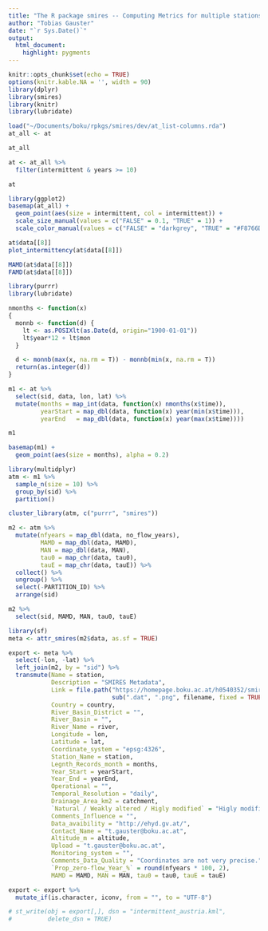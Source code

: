 ```yaml
---
title: "The R package smires -- Computing Metrics for multiple stations"
author: "Tobias Gauster"
date: "`r Sys.Date()`"
output: 
  html_document:
    highlight: pygments
---
```



```r
knitr::opts_chunk$set(echo = TRUE)
options(knitr.kable.NA = '', width = 90)
library(dplyr)
library(smires)
library(knitr)
library(lubridate)

load("~/Documents/boku/rpkgs/smires/dev/at_list-columns.rda")
at_all <- at
```


```r
at_all

at <- at_all %>%
  filter(intermittent & years >= 10)

at
```



```r
library(ggplot2)
basemap(at_all) + 
  geom_point(aes(size = intermittent, col = intermittent)) + 
  scale_size_manual(values = c("FALSE" = 0.1, "TRUE" = 1)) + 
  scale_color_manual(values = c("FALSE" = "darkgrey", "TRUE" = "#F8766D"))

```


```r
at$data[[8]]
plot_intermittency(at$data[[8]])
```

```r
MAMD(at$data[[8]])
FAMD(at$data[[8]])
```


```r
library(purrr)
library(lubridate)

nmonths <- function(x)
{
  monnb <- function(d) {
    lt <- as.POSIXlt(as.Date(d, origin="1900-01-01"))
    lt$year*12 + lt$mon
  }

  d <- monnb(max(x, na.rm = T)) - monnb(min(x, na.rm = T))
  return(as.integer(d))
}

m1 <- at %>%
  select(sid, data, lon, lat) %>%
  mutate(months = map_int(data, function(x) nmonths(x$time)),
         yearStart = map_dbl(data, function(x) year(min(x$time))),
         yearEnd   = map_dbl(data, function(x) year(max(x$time))))

m1
```

```r
basemap(m1) + 
  geom_point(aes(size = months), alpha = 0.2)
```


```r
library(multidplyr)
atm <- m1 %>%
  sample_n(size = 10) %>%
  group_by(sid) %>%
  partition()

cluster_library(atm, c("purrr", "smires"))

m2 <- atm %>%
  mutate(nfyears = map_dbl(data, no_flow_years),
         MAMD = map_dbl(data, MAMD),
         MAN = map_dbl(data, MAN),
         tau0 = map_chr(data, tau0),
         tauE = map_chr(data, tauE)) %>%
  collect() %>%
  ungroup() %>%
  select(-PARTITION_ID) %>%
  arrange(sid)

m2 %>%
  select(sid, MAMD, MAN, tau0, tauE)
```



```r
library(sf)
meta <- attr_smires(m2$data, as.sf = TRUE)

export <- meta %>% 
  select(-lon, -lat) %>%
  left_join(m2, by = "sid") %>%
  transmute(Name = station,
            Description = "SMIRES Metadata",
            Link = file.path("https://homepage.boku.ac.at/h0540352/smires/png",
                             sub(".dat", ".png", filename, fixed = TRUE)),
            Country = country,
            River_Basin_District = "",
            River_Basin = "",
            River_Name = river,
            Longitude = lon,
            Latitude = lat,
            Coordinate_system = "epsg:4326",
            Station_Name = station,
            Legnth_Records_month = months,
            Year_Start = yearStart,
            Year_End = yearEnd,
            Operational = "",
            Temporal_Resolution = "daily",
            Drainage_Area_km2 = catchment,
            `Natural / Weakly altered / Higly modified` = "Higly modified",
            Comments_Influence = "",
            Data_avaibility = "http://ehyd.gv.at/",
            Contact_Name = "t.gauster@boku.ac.at",
            Altitude_m = altitude,
            Upload = "t.gauster@boku.ac.at",
            Monitoring_system = "",
            Comments_Data_Quality = "Coordinates are not very precise.",
            `Prop_zero-flow_Year_%` = round(nfyears * 100, 2),
            MAMD = MAMD, MAN = MAN, tau0 = tau0, tauE = tauE)

export <- export %>%
  mutate_if(is.character, iconv, from = "", to = "UTF-8")

# st_write(obj = export[,], dsn = "intermittent_austria.kml",
#          delete_dsn = TRUE)

```

